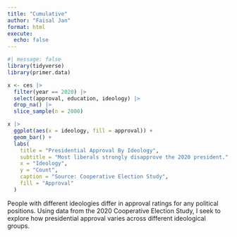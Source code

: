 ```yaml
---
title: "Cumulative"
author: "Faisal Jan"
format: html
execute: 
  echo: false
---
```


```r
#| message: false
library(tidyverse)
library(primer.data)
```

```r
x <- ces |>
  filter(year == 2020) |>
  select(approval, education, ideology) |>
  drop_na() |>
  slice_sample(n = 2000)
```

```r
x |>
  ggplot(aes(x = ideology, fill = approval)) +
  geom_bar() +
  labs(
    title = "Presidential Approval By Ideology",
    subtitle = "Most liberals strongly disapprove the 2020 president.",
    x = "Ideology",
    y = "Count",
    caption = "Source: Cooperative Election Study",
    fill = "Approval"
  )
```

People with different ideologies differ in approval ratings for any political positions. Using data from the 2020 Cooperative Election Study, I seek to explore how presidential approval varies across different ideological groups.
